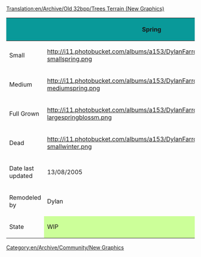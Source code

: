 [[Translation:en/Archive/Old 32bpp/Trees Terrain (New Graphics)]]
[[Category:en/Archive/Community/New Graphics]]


{| border=2
!style="background:#099999;" |
!style="background:#099999;" | Spring
!style="background:#099999;" | Summer
!style="background:#099999;" | Autumn
!style="background:#099999;" | Winter
|-
|Small
| http://i11.photobucket.com/albums/a153/DylanFarrow/Acersaccharum1-smallspring.png
| http://i11.photobucket.com/albums/a153/DylanFarrow/Acersaccharum1-smallsummer.png
| http://i11.photobucket.com/albums/a153/DylanFarrow/Acersaccharum1-smallautumn.png
| http://i11.photobucket.com/albums/a153/DylanFarrow/Acersaccharum1-smallwinter.png
|-
|Medium
| http://i11.photobucket.com/albums/a153/DylanFarrow/Acersaccharum1-mediumspring.png
| http://i11.photobucket.com/albums/a153/DylanFarrow/Acersaccharum1-mediumsummer.png
| http://i11.photobucket.com/albums/a153/DylanFarrow/Acersaccharum1-mediumautumn.png
| http://i11.photobucket.com/albums/a153/DylanFarrow/Acersaccharum1-mediumwinter.png
|-
|Full Grown
| http://i11.photobucket.com/albums/a153/DylanFarrow/Acersaccharum1-largespringblossm.png
| http://i11.photobucket.com/albums/a153/DylanFarrow/Acersaccharum1-largesummer.png
| http://i11.photobucket.com/albums/a153/DylanFarrow/Acersaccharum1-largeautumn.png
| http://i11.photobucket.com/albums/a153/DylanFarrow/Acersaccharum1-largewintersnow.png
|-
|Dead
| http://i11.photobucket.com/albums/a153/DylanFarrow/Acersaccharum1-smallwinter.png
|
|
| http://i11.photobucket.com/albums/a153/DylanFarrow/Acersaccharum1-largewinter.png
|-
|Date last updated
| 13/08/2005
| 13/08/2005
| 13/08/2005
| 13/08/2005
|-
|Remodeled by
| Dylan
|
|
|
|-
|State
!style="background:#CCFF99;" |WIP
!style="background:#CCFF99;" |WIP
!style="background:#CCFF99;" |WIP
!style="background:#CCFF99;" |WIP
|}